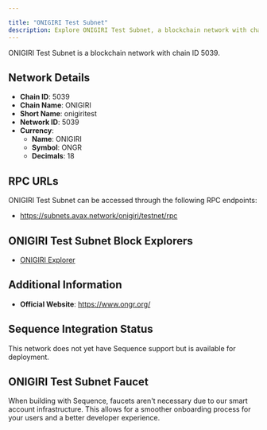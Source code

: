 ```yaml
---

title: "ONIGIRI Test Subnet"
description: Explore ONIGIRI Test Subnet, a blockchain network with chain ID 5039. Learn about its native currency, ONIGIRI, and how to interact with the network.
---
```




ONIGIRI Test Subnet is a blockchain network with chain ID 5039.

## Network Details

- **Chain ID**: 5039
- **Chain Name**: ONIGIRI
- **Short Name**: onigiritest
- **Network ID**: 5039
- **Currency**: 
  - **Name**: ONIGIRI
  - **Symbol**: ONGR
  - **Decimals**: 18

## RPC URLs

ONIGIRI Test Subnet can be accessed through the following RPC endpoints:

- https://subnets.avax.network/onigiri/testnet/rpc

## ONIGIRI Test Subnet Block Explorers

- [ONIGIRI Explorer](https://subnets-test.avax.network/onigiri)

## Additional Information

- **Official Website**: https://www.ongr.org/

## Sequence Integration Status

This network does not yet have Sequence support but is available for deployment.

## ONIGIRI Test Subnet Faucet

When building with Sequence, faucets aren't necessary due to our smart account infrastructure. This allows for a smoother onboarding process for your users and a better developer experience.
